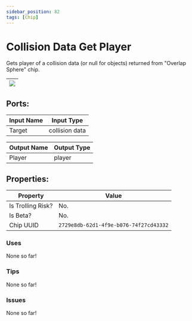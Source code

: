 ```yaml
---
sidebar_position: 82
tags: [Chip]
---
```


# Collision Data Get Player


Gets player of a collision data (or null for objects) returned from "Overlap Sphere" chip.

| ![](https://images-ext-2.discordapp.net/external/MPmIaQzlEPmgGWlgi-WxBBXt0Bjv_zWPkg1y1f_sy3s/https/www.recroomcircuits.com/image/circuit/absolute-value?width=206&height=108) |
|-----|

## Ports:

| Input Name | Input Type |
|-----------|-----------|
| Target | collision data |

| Output Name | Output Type |
|-----------|-----------|
| Player | player |

## Properties:

| Property  | Value |
|-------------------|-----------|
| Is Trolling Risk? | No. |
| Is Beta? | No. |
| Chip UUID | `2729e8db-62d1-4f9e-b076-74f27cd43332` |

### Uses

None so far!

### Tips

None so far!

### Issues

None so far!